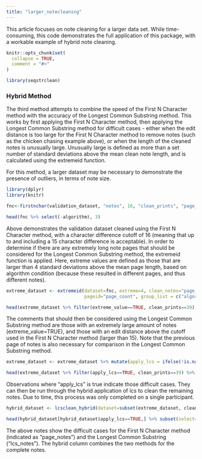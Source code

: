 ```yaml
---
title: "larger_notecleaning"
---
```


This article focuses on note cleaning for a larger data set.
While time-consuming, this code demonstrates the full application of this package, with a workable example of hybrid note cleaning.

```r
knitr::opts_chunk$set(
  collapse = TRUE,
  comment = "#>"
)
```

```r
library(seqstrclean)
```


### Hybrid Method

The third method attempts to combine the speed of the First N Character method with the accuracy of the Longest Common Substring method.
This works by first applying the First N Character method, then applying the Longest Common Substring method for difficult cases - either when the edit distance is too large for the First N Character method to remove notes (such as the chicken chasing example above), or when the length of the cleaned notes is unusually large.
Unusually large is defined as more than a set number of standard deviations above the mean clean note length, and is calculated using the extremeid function.

For this method, a larger dataset may be necessary to demonstrate the presence of outliers, in terms of note size.



```r
library(dplyr)
library(knitr)

fnc<-firstnchar(validation_dataset, "notes", 16, "clean_prints", "page_count")

head(fnc %>% select(-algorithm), 3)
```

Above demonstrates the validation dataset cleaned using the First N Character method, with a character difference cutoff of 16 (meaning that up to and including a 15 character difference is acceptable). 
In order to determine if there are any extremely long note pages that should be considered for the Longest Common Substring method, the extremeid function is applied.
Here, extreme values are defined as those that are larger than 4 standard deviations above the mean page length, based on algorithm condition (because these resulted in different pages, and thus different notes).

```r

extreme_dataset <- extremeid(dataset=fnc, extreme=4, clean_notes="page_notes", 
                             pageid="page_count", group_list = c("algorithm"))

head(extreme_dataset %>% filter(extreme_value==TRUE, clean_prints==39) %>% subset(select=c("clean_prints", "page_count", "notes", "corrected_notes", "page_notes", "extreme_value")), 1)

```


The comments that should then be considered using the Longest Common Substring method are those with an extremely large amount of notes (extreme_value=TRUE), and those with an edit distance above the cutoff used in the First N Character method (larger than 15).
Note that the previous page of notes is also necessary for comparison in the Longest Common Substring method.

```r

extreme_dataset <- extreme_dataset %>% mutate(apply_lcs = ifelse(!is.na(edit_distance) & (extreme_value==TRUE | edit_distance > 15), TRUE, FALSE))

head(extreme_dataset %>% filter(apply_lcs==TRUE, clean_prints==39) %>% subset(select=c("clean_prints", "page_count", "notes", "page_notes", "apply_lcs")), 1)

```



Observations where "apply_lcs" is true indicate those difficult cases.
They can then be run through the hybrid application of lcs to clean the remaining notes. Due to time, this process was only completed on a single participant.


```r

hybrid_dataset <- lcsclean_hybrid(dataset=subset(extreme_dataset, clean_prints==39), notes="notes", propor=0.333, identifier="clean_prints", pageid="page_count", toclean="apply_lcs")

head(hybrid_dataset[hybrid_dataset$apply_lcs==TRUE,] %>% subset(select=c("clean_prints", "page_count", "notes", "page_notes", "lcs_notes")), 1)

```

The above notes show the difficult cases for the First N Character method (indicated as "page_notes") and the Longest Common Substring ("lcs_notes"). 
The hybrid column combines the two methods for the complete notes.
